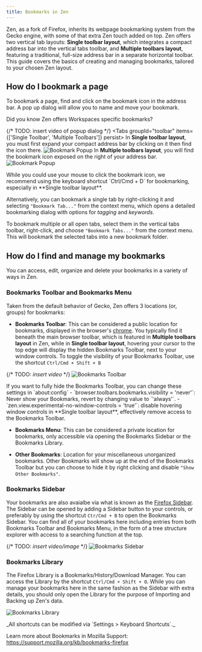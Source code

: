 ```yaml
---
title: Bookmarks in Zen
---
```


Zen, as a fork of Firefox, inherits its webpage bookmarking system from the Gecko engine, with some of that extra Zen touch added on top. Zen offers two vertical tab layouts: **Single toolbar layout**, which integrates a compact address bar into the vertical tabs toolbar, and **Multiple toolbars layout**, featuring a traditional, full-size address bar in a separate horizontal toolbar. This guide covers the basics of creating and managing bookmarks, tailored to your chosen Zen layout.

## How do I bookmark a page

To bookmark a page, find and click on the bookmark icon in the address bar. A pop up dialog will allow you to name and move your bookmark.


<Callout type="info" title="Tips:">
    Did you know Zen offers Workspaces specific bookmarks?
</Callout>

{/* TODO: insert video of popup dialog */}
<Tabs groupId="toolbar" items={['Single Toolbar', 'Multiple Toolbars']} persist>
  <Tab value="Single Toolbar">
    In **Single toolbar layout**, you must first expand your compact address bar by clicking on it then find the icon there.
    ![Bookmark Popup](/assets/user-manual/bookmarks/bookmark-popup-single-toolbar.png)
  </Tab>
  <Tab value="Multiple Toolbars">
    In **Multiple toolbars layout**, you will find the bookmark icon exposed on the right of your address bar.
    ![Bookmark Popup](/assets/user-manual/bookmarks/bookmark-popup-multiple-toolbars.png)
  </Tab>
</Tabs>


<Callout type="info" title="Tips:">
    While you could use your mouse to click the bookmark icon, we recommend using the keyboard shortcut `Ctrl/Cmd + D` for bookmarking, especially in **Single toolbar layout**.
</Callout>

Alternatively, you can bookmark a single tab by right-clicking it and selecting `"Bookmark Tab..."` from the context menu, which opens a detailed bookmarking dialog with options for *tagging* and *keywords*. 

To bookmark multiple or all open tabs, select them in the vertical tabs toolbar, right-click, and choose `"Bookmark Tabs..."` from the context menu. This will bookmark the selected tabs into a new bookmark folder.

## How do I find and manage my bookmarks

You can access, edit, organize and delete your bookmarks in a variety of ways in Zen.

### Bookmarks Toolbar and Bookmarks Menu

Taken from the default behavior of Gecko, Zen offers 3 locations (or, groups) for bookmarks:
- **Bookmarks Toolbar**: This can be considered a public location for bookmarks, displayed in the browser's [chrome](https://developer.mozilla.org/en-US/docs/Glossary/Chrome). You typically find it beneath the main browser toolbar, which is featured in **Multiple toolbars layout** in Zen, while in **Single toolbar layout**, hovering your cursor to the top edge will display the hidden Bookmarks Toolbar, next to your window controls. To toggle the visibility of your Bookmarks Toolbar, use the shortcut `Ctrl/Cmd + Shift + B`

{/* TODO: *insert video* */}
![Bookmarks Toolbar](/assets/user-manual/bookmarks/bookmarks-toolbar.png)

<Callout type="info" title="Tips:">
    If you want to fully hide the Bookmarks Toolbar, you can change these settings in `about:config`
    - `browser.toolbars.bookmarks.visibility = 'never'`: Never show your Bookmarks, revert by changing value to `'always'`.
    - `zen.view.experimental-no-window-controls = 'true'`: disable hovering window controls in **Single toolbar layout**,  effectively remove access to the Bookmarks Toolbar.
</Callout>

- **Bookmarks Menu**: This can be considered a private location for bookmarks, only accessible via opening the Bookmarks Sidebar or the Bookmarks Library.

- **Other Bookmarks**: Location for your miscellaneous unorganized bookmarks. Other Bookmarks will show up at the end of the Bookmarks Toolbar but you can choose to hide it by right clicking and disable `"Show Other Bookmarks"`.

### Bookmarks Sidebar

Your bookmarks are also avaialbe via what is known as the [Firefox Sidebar](https://support.mozilla.org/kb/use-firefox-sidebar-access-bookmarks-history-synced). The Sidebar can be opened by adding a Sidebar button to your controls, or preferably by using the shortcut `Ctr/Cmd + B` to open the Bookmarks Sidebar. You can find all of your bookmarks here including entries from both Bookmarks Toolbar and Bookmarks Menu, in the form of a tree structure explorer with access to a searching function at the top.

{/* TODO: *insert video/image* */}
![Bookmarks Sidebar](/assets/user-manual/bookmarks/bookmarks-sidebar.png)

### Bookmarks Library

The Firefox Library is a Bookmarks/History/Download Manager. You can access the Library by the shortcut `Ctrl/Cmd + Shift + O`. While you can manage your bookmarks here in the same fashion as the Sidebar with extra details, you should only open the Library for the purpose of Importing and Backing up Zen's data.

![Bookmarks Library](/assets/user-manual/bookmarks/bookmarks-library.png)

<Callout>
_All shortcuts can be modified via `Settings > Keyboard Shortcuts`._
</Callout>

Learn more about Bookmarks in Mozilla Support: https://support.mozilla.org/kb/bookmarks-firefox
